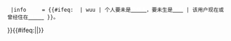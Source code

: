 {{Userbox
  |border-c = #000000
  |border-s = 1
  |id-c     = #ffffff
  |id-s     = 15
  |id-fc    = #000000
  |info-c   = #ffd700
  |info-s   = 8
  |info-fc  = #000000
  |id       = {{#ifeq: {{{1|wuu}}} | wuu | [[File:WenzhouFiveHorses.JPG|56px]] }}
  |info     = {{#ifeq: {{{1|wuu}}} | wuu | 个人要未是'''[[:Category:温州维基人|<span style="color:white">温州人</span>]]'''，要未生是'''[[温州市|<span style="color:white">温州</span>]]''' | 该用户现在或曾经住在'''[[温州市|<span style="color:white">温州市</span>]]''' }}。
}}{{#ifeq:{{NAMESPACE}}|{{NS:2}}|[[Category:温州维基人|{{PAGENAME}}]]}}